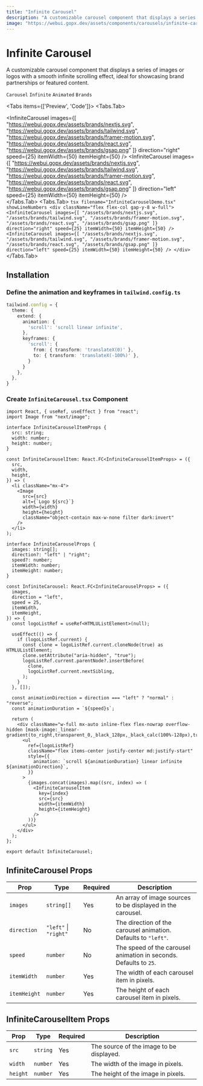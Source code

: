 ```yaml
---
title: "Infinite Carousel"
description: "A customizable carousel component that displays a series of images or logos with a smooth infinite scrolling effect."
image: "https://webui.gopx.dev/assets/components/carousels/infinite-carousel.png"
---
```



# Infinite Carousel

<p className="opacity-80 text-lg">A customizable carousel component that displays a series of images or logos with a smooth infinite scrolling effect, ideal for showcasing brand partnerships or featured content.</p>

`Carousel` `Infinite` `Animated` `Brands`

<Tabs items={['Preview', 'Code']}>
  <Tabs.Tab>
    <Showcase>
      <div className="flex flex-col gap-y-8 w-full">
        <InfiniteCarousel
          images={[
            "https://webui.gopx.dev/assets/brands/nextjs.svg",
            "https://webui.gopx.dev/assets/brands/tailwind.svg",
            "https://webui.gopx.dev/assets/brands/framer-motion.svg",
            "https://webui.gopx.dev/assets/brands/react.svg",
            "https://webui.gopx.dev/assets/brands/gsap.png"
          ]}
          direction="right"
          speed={25}
          itemWidth={50}
          itemHeight={50}
        />
        <InfiniteCarousel
          images={[
            "https://webui.gopx.dev/assets/brands/nextjs.svg",
            "https://webui.gopx.dev/assets/brands/tailwind.svg",
            "https://webui.gopx.dev/assets/brands/framer-motion.svg",
            "https://webui.gopx.dev/assets/brands/react.svg",
            "https://webui.gopx.dev/assets/brands/gsap.png"
          ]}
          direction="left"
          speed={25}
          itemWidth={50}
          itemHeight={50}
        />
      </div>
    </Showcase>
  </Tabs.Tab>
  <Tabs.Tab>
    ```tsx filename="InfiniteCarouselDemo.tsx" showLineNumbers
    <div className="flex flex-col gap-y-8 w-full">
      <InfiniteCarousel
        images={[
          "/assets/brands/nextjs.svg",
          "/assets/brands/tailwind.svg",
          "/assets/brands/framer-motion.svg",
          "/assets/brands/react.svg",
          "/assets/brands/gsap.png"
        ]}
        direction="right"
        speed={25}
        itemWidth={50}
        itemHeight={50}
      />
      <InfiniteCarousel
        images={[
          "/assets/brands/nextjs.svg",
          "/assets/brands/tailwind.svg",
          "/assets/brands/framer-motion.svg",
          "/assets/brands/react.svg",
          "/assets/brands/gsap.png"
        ]}
        direction="left"
        speed={25}
        itemWidth={50}
        itemHeight={50}
      />
    </div>
    ```
  </Tabs.Tab>
</Tabs>

## Installation

<Steps>

  ### Define the animation and keyframes in `tailwind.config.ts`

  ```ts filename="tailwind.config.ts" {5, 9-10}
  tailwind.config = {
    theme: {
      extend: {
        animation: {
          'scroll': 'scroll linear infinite',
        },
        keyframes: {
          'scroll': {
            from: { transform: 'translateX(0)' },
            to: { transform: 'translateX(-100%)' },
          }
        }
      },
    },
  }
```

  ### Create `InfiniteCarousel.tsx` Component

```tsx filename="InfiniteCarousel.tsx" showLineNumbers
import React, { useRef, useEffect } from "react";
import Image from "next/image";

interface InfiniteCarouselItemProps {
  src: string;
  width: number;
  height: number;
}

const InfiniteCarouselItem: React.FC<InfiniteCarouselItemProps> = ({
  src,
  width,
  height,
}) => (
  <li className="mx-4">
    <Image
      src={src}
      alt={`Logo ${src}`}
      width={width}
      height={height}
      className="object-contain max-w-none filter dark:invert"
    />
  </li>
);

interface InfiniteCarouselProps {
  images: string[];
  direction?: "left" | "right";
  speed?: number;
  itemWidth: number;
  itemHeight: number;
}

const InfiniteCarousel: React.FC<InfiniteCarouselProps> = ({
  images,
  direction = "left",
  speed = 25,
  itemWidth,
  itemHeight,
}) => {
  const logoListRef = useRef<HTMLUListElement>(null);

  useEffect(() => {
    if (logoListRef.current) {
      const clone = logoListRef.current.cloneNode(true) as HTMLUListElement;
      clone.setAttribute("aria-hidden", "true");
      logoListRef.current.parentNode?.insertBefore(
        clone,
        logoListRef.current.nextSibling,
      );
    }
  }, []);

  const animationDirection = direction === "left" ? "normal" : "reverse";
  const animationDuration = `${speed}s`;

  return (
    <div className="w-full mx-auto inline-flex flex-nowrap overflow-hidden [mask-image:_linear-gradient(to_right,transparent_0,_black_128px,_black_calc(100%-128px),transparent_100%)]">
      <ul
        ref={logoListRef}
        className="flex items-center justify-center md:justify-start"
        style={{
          animation: `scroll ${animationDuration} linear infinite ${animationDirection}`,
        }}
      >
        {images.concat(images).map((src, index) => (
          <InfiniteCarouselItem
            key={index}
            src={src}
            width={itemWidth}
            height={itemHeight}
          />
        ))}
      </ul>
    </div>
  );
};

export default InfiniteCarousel;
  ```

</Steps>

## InfiniteCarousel Props

| Prop        | Type                     | Required | Description                                                        |
|-------------|--------------------------|----------|--------------------------------------------------------------------|
| `images`    | `string[]`              | Yes      | An array of image sources to be displayed in the carousel.        |
| `direction` | `"left"` \| `"right"`   | No       | The direction of the carousel animation. Defaults to `"left"`.    |
| `speed`     | `number`                 | No       | The speed of the carousel animation in seconds. Defaults to `25`.  |
| `itemWidth` | `number`                 | Yes      | The width of each carousel item in pixels.                        |
| `itemHeight`| `number`                 | Yes      | The height of each carousel item in pixels.                       |

## InfiniteCarouselItem Props

| Prop    | Type      | Required | Description                                           |
|---------|-----------|----------|-------------------------------------------------------|
| `src`   | `string`  | Yes      | The source of the image to be displayed.             |
| `width` | `number`  | Yes      | The width of the image in pixels.                    |
| `height`| `number`  | Yes      | The height of the image in pixels.                   |

